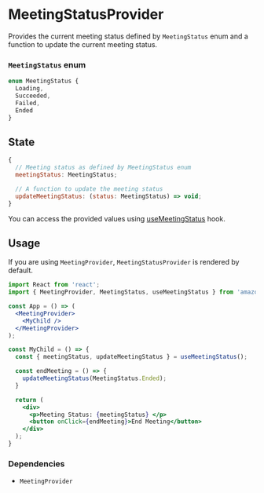 <Meta title="SDK Providers/MeetingStatusProvider" />

# MeetingStatusProvider

Provides the current meeting status defined by `MeetingStatus` enum and a function to update the current meeting status. 

### `MeetingStatus` enum

```javascript
enum MeetingStatus {
  Loading,
  Succeeded,
  Failed,
  Ended
}
```

## State

```javascript
{
  // Meeting status as defined by MeetingStatus enum
  meetingStatus: MeetingStatus;

  // A function to update the meeting status
  updateMeetingStatus: (status: MeetingStatus) => void;
}
```

You can access the provided values using [useMeetingStatus](/?path=/docs/sdk-hooks-usemeetingstatus--page) hook.

## Usage

If you are using `MeetingProvider`, `MeetingStatusProvider` is rendered by default.

```jsx
import React from 'react';
import { MeetingProvider, MeetingStatus, useMeetingStatus } from 'amazon-chime-sdk-component-library-react';

const App = () => (
  <MeetingProvider>
    <MyChild />
  </MeetingProvider>
);

const MyChild = () => {
  const { meetingStatus, updateMeetingStatus } = useMeetingStatus();

  const endMeeting = () => {
    updateMeetingStatus(MeetingStatus.Ended);
  }

  return (
    <div>
      <p>Meeting Status: {meetingStatus} </p>
      <button onClick={endMeeting}>End Meeting</button>
    </div>
  );
}
```

### Dependencies
- `MeetingProvider`
